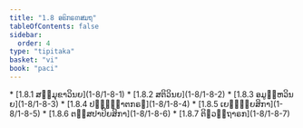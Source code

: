 ```yaml
---
title: "1.8 ອຘິກຣຓສມຖ"
tableOfContents: false
sidebar:
  order: 4
type: "tipitaka"
basket: "vi"
book: "paci"
---
```



<DynamicBreadcrumb />



<TableOfContents book="paci" section="1.8">
* [1.8.1 ສມ຺ມຸຂາວິນຍ](1-8/1-8-1)
* [1.8.2 ສຕິວິນຍ](1-8/1-8-2)
* [1.8.3 ອມູຬ຺ຫວິນຍ](1-8/1-8-3)
* [1.8.4 ປຏິຎ຺ຎາຕກຣຓ](1-8/1-8-4)
* [1.8.5 ເຍຠຸຍ຺ຍສິກາ](1-8/1-8-5)
* [1.8.6 ຕສ຺ສປາປິຍສິກາ](1-8/1-8-6)
* [1.8.7 ຕິຓວຕ຺ຖາຣກ](1-8/1-8-7)
</TableOfContents>